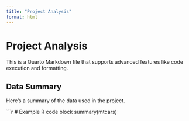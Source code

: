 ```yaml
---
title: "Project Analysis"
format: html
---
```


# Project Analysis

This is a Quarto Markdown file that supports advanced features like code execution and formatting.

## Data Summary

Here’s a summary of the data used in the project.

```r
# Example R code block
summary(mtcars)
